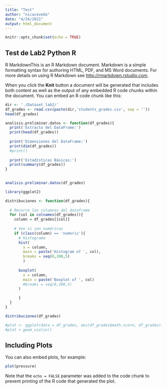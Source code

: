 ```yaml
---
title: "Test"
author: "nicacevedo"
date: "4/24/2021"
output: html_document
---
```


```r
knitr::opts_chunk$set(echo = TRUE)
```

## Test de Lab2 Python \leftarrow   R

R MarkdownThis is an R Markdown document. Markdown is a simple formatting syntax for authoring HTML, PDF, and MS Word documents. For more details on using R Markdown see <http://rmarkdown.rstudio.com>.

When you click the **Knit** button a document will be generated that includes both content as well as the output of any embedded R code chunks within the document. You can embed an R code chunk like this:

```r
dir <- './Dataset_lab2/'
df_grades <- read.csv(paste(dir,'students_grades.csv', sep = ''))
head(df_grades)
```

```r
analisis.preliminar.datos <- function(df_grades){
  print('Extracto del DataFrame:')
  print(head(df_grades))
  
  print('Dimensiones del DataFrame:')
  print(dim(df_grades))
  #print()
  
  print('Estadísticas Básicas:')
  print(summary(df_grades))
}
  

analisis.preliminar.datos(df_grades)
```

```r

library(ggplot2)

distribuciones <- function(df_grades){
  
  # Recorro las columnas del dataframe
  for (col in colnames(df_grades)){
    column = df_grades[[col]]
    
    # Veo si son numéricas
    if (class(column) == 'numeric'){
      # Histograma
      hist(
        x = column, 
        main = paste('Histogram of ', col),
        breaks = seq(0,200,5)
        )
      
      boxplot(
        x = column, 
        main = paste('Boxplot of ', col)
        #breaks = seq(0,200,5)
      )

      }
  }
}

distribuciones(df_grades)
```

```r

#plot <- ggplot(data = df_grades, aes(df_grades$math.score, df_grades))
#plot + geom_violin()
```

## Including Plots

You can also embed plots, for example:

```r
plot(pressure)
```

Note that the `echo = FALSE` parameter was added to the code chunk to prevent printing of the R code that generated the plot.
